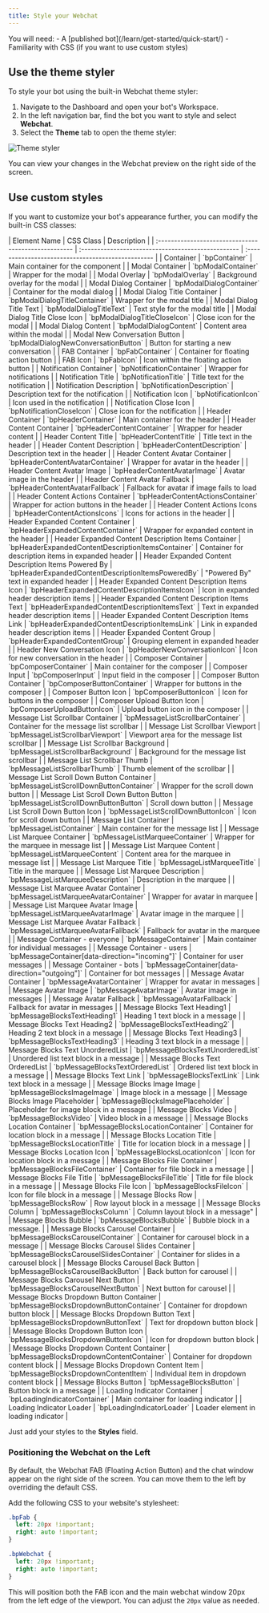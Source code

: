 ```yaml
---
title: Style your Webchat
---
```


<Info>
    You will need:
    - A [published bot](/learn/get-started/quick-start/)
    - Familiarity with CSS (if you want to use custom styles)
</Info>

## Use the theme styler

To style your bot using the built-in Webchat theme styler:

1. Navigate to the Dashboard and open your bot's Workspace.
2. In the left navigation bar, find the bot you want to style and select **Webchat**.
3. Select the **Theme** tab to open the theme styler:

![Theme styler](./assets/theme-styler.png)

You can view your changes in the Webchat preview on the right side of the screen.

## Use custom styles

If you want to customize your bot's appearance further, you can modify the built-in CSS classes:

<Accordion title="CSS Classes" icon="fa-info-circle">
   | Element Name                                         | CSS Class                                          | Description                                        |
   | :--------------------------------------------------- | :------------------------------------------------- | :------------------------------------------------- |
   | Container                                            | `bpContainer`                                      | Main container for the component                   |
   | Modal Container                                      | `bpModalContainer`                                 | Wrapper for the modal                              |
   | Modal Overlay                                        | `bpModalOverlay`                                   | Background overlay for the modal                   |
   | Modal Dialog Container                               | `bpModalDialogContainer`                           | Container for the modal dialog                     |
   | Modal Dialog Title Container                         | `bpModalDialogTitleContainer`                      | Wrapper for the modal title                        |
   | Modal Dialog Title Text                              | `bpModalDialogTitleText`                           | Text style for the modal title                     |
   | Modal Dialog Title Close Icon                        | `bpModalDialogTitleCloseIcon`                      | Close icon for the modal                           |
   | Modal Dialog Content                                 | `bpModalDialogContent`                             | Content area within the modal                      |
   | Modal New Conversation Button                        | `bpModalDialogNewConversationButton`               | Button for starting a new conversation             |
   | FAB Container                                        | `bpFabContainer`                                   | Container for floating action button               |
   | FAB Icon                                             | `bpFabIcon`                                        | Icon within the floating action button             |
   | Notification Container                               | `bpNotificationContainer`                          | Wrapper for notifications                          |
   | Notification Title                                   | `bpNotificationTitle`                              | Title text for the notification                    |
   | Notification Description                             | `bpNotificationDescription`                        | Description text for the notification              |
   | Notification Icon                                    | `bpNotificationIcon`                               | Icon used in the notification                      |
   | Notification Close Icon                              | `bpNotificationCloseIcon`                          | Close icon for the notification                    |
   | Header Container                                     | `bpHeaderContainer`                                | Main container for the header                      |
   | Header Content Container                             | `bpHeaderContentContainer`                         | Wrapper for header content                         |
   | Header Content Title                                 | `bpHeaderContentTitle`                             | Title text in the header                           |
   | Header Content Description                           | `bpHeaderContentDescription`                       | Description text in the header                     |
   | Header Content Avatar Container                      | `bpHeaderContentAvatarContainer`                   | Wrapper for avatar in the header                   |
   | Header Content Avatar Image                          | `bpHeaderContentAvatarImage`                       | Avatar image in the header                         |
   | Header Content Avatar Fallback                       | `bpHeaderContentAvatarFallback`                    | Fallback for avatar if image fails to load         |
   | Header Content Actions Container                     | `bpHeaderContentActionsContainer`                  | Wrapper for action buttons in the header           |
   | Header Content Actions Icons                         | `bpHeaderContentActionsIcons`                      | Icons for actions in the header                    |
   | Header Expanded Content Container                    | `bpHeaderExpandedContentContainer`                 | Wrapper for expanded content in the header         |
   | Header Expanded Content Description Items Container  | `bpHeaderExpandedContentDescriptionItemsContainer` | Container for description items in expanded header |
   | Header Expanded Content Description Items Powered By | `bpHeaderExpandedContentDescriptionItemsPoweredBy` | "Powered By" text in expanded header               |
   | Header Expanded Content Description Items Icon       | `bpHeaderExpandedContentDescriptionItemsIcon`      | Icon in expanded header description items          |
   | Header Expanded Content Description Items Text       | `bpHeaderExpandedContentDescriptionItemsText`      | Text in expanded header description items          |
   | Header Expanded Content Description Items Link       | `bpHeaderExpandedContentDescriptionItemsLink`      | Link in expanded header description items          |
   | Header Expanded Content Group                        | `bpHeaderExpandedContentGroup`                     | Grouping element in expanded header                |
   | Header New Conversation Icon                         | `bpHeaderNewConversationIcon`                      | Icon for new conversation in the header            |
   | Composer Container                                   | `bpComposerContainer`                              | Main container for the composer                    |
   | Composer Input                                       | `bpComposerInput`                                  | Input field in the composer                        |
   | Composer Button Container                            | `bpComposerButtonContainer`                        | Wrapper for buttons in the composer                |
   | Composer Button Icon                                 | `bpComposerButtonIcon`                             | Icon for buttons in the composer                   |
   | Composer Upload Button Icon                          | `bpComposerUploadButtonIcon`                       | Upload button icon in the composer                 |
   | Message List Scrollbar Container                     | `bpMessageListScrollbarContainer`                  | Container for the message list scrollbar           |
   | Message List Scrollbar Viewport                      | `bpMessageListScrollbarViewport`                   | Viewport area for the message list scrollbar       |
   | Message List Scrollbar Background                    | `bpMessageListScrollbarBackground`                 | Background for the message list scrollbar          |
   | Message List Scrollbar Thumb                         | `bpMessageListScrollbarThumb`                      | Thumb element of the scrollbar                     |
   | Message List Scroll Down Button Container            | `bpMessageListScrollDownButtonContainer`           | Wrapper for the scroll down button                 |
   | Message List Scroll Down Button Button               | `bpMessageListScrollDownButtonButton`              | Scroll down button                                 |
   | Message List Scroll Down Button Icon                 | `bpMessageListScrollDownButtonIcon`                | Icon for scroll down button                        |
   | Message List Container                               | `bpMessageListContainer`                           | Main container for the message list                |
   | Message List Marquee Container                       | `bpMessageListMarqueeContainer`                    | Wrapper for the marquee in message list            |
   | Message List Marquee Content                         | `bpMessageListMarqueeContent`                      | Content area for the marquee in message list       |
   | Message List Marquee Title                           | `bpMessageListMarqueeTitle`                        | Title in the marquee                               |
   | Message List Marquee Description                     | `bpMessageListMarqueeDescription`                  | Description in the marquee                         |
   | Message List Marquee Avatar Container                | `bpMessageListMarqueeAvatarContainer`              | Wrapper for avatar in marquee                      |
   | Message List Marquee Avatar Image                    | `bpMessageListMarqueeAvatarImage`                  | Avatar image in the marquee                        |
   | Message List Marquee Avatar Fallback                 | `bpMessageListMarqueeAvatarFallback`               | Fallback for avatar in the marquee                 |
   | Message Container - everyone                         | `bpMessageContainer`                               | Main container for individual messages             |
   | Message Container - users                            | `bpMessageContainer[data-direction="incoming"]`    | Container for user messages                        |
   | Message Container - bots                             | `bpMessageContainer[data-direction="outgoing"]`    | Container for bot messages                         |
   | Message Avatar Container                             | `bpMessageAvatarContainer`                         | Wrapper for avatar in messages                     |
   | Message Avatar Image                                 | `bpMessageAvatarImage`                             | Avatar image in messages                           |
   | Message Avatar Fallback                              | `bpMessageAvatarFallback`                          | Fallback for avatar in messages                    |
   | Message Blocks Text Heading1                         | `bpMessageBlocksTextHeading1`                      | Heading 1 text block in a message                  |
   | Message Blocks Text Heading2                         | `bpMessageBlocksTextHeading2`                      | Heading 2 text block in a message                  |
   | Message Blocks Text Heading3                         | `bpMessageBlocksTextHeading3`                      | Heading 3 text block in a message                  |
   | Message Blocks Text UnorderedList                    | `bpMessageBlocksTextUnorderedList`                 | Unordered list text block in a message             |
   | Message Blocks Text OrderedList                      | `bpMessageBlocksTextOrderedList`                   | Ordered list text block in a message               |
   | Message Blocks Text Link                             | `bpMessageBlocksTextLink`                          | Link text block in a message                       |
   | Message Blocks Image Image                           | `bpMessageBlocksImageImage`                        | Image block in a message                           |
   | Message Blocks Image Placeholder                     | `bpMessageBlocksImagePlaceholder`                  | Placeholder for image block in a message           |
   | Message Blocks Video                                 | `bpMessageBlocksVideo`                             | Video block in a message                           |
   | Message Blocks Location Container                    | `bpMessageBlocksLocationContainer`                 | Container for location block in a message          |
   | Message Blocks Location Title                        | `bpMessageBlocksLocationTitle`                     | Title for location block in a message              |
   | Message Blocks Location Icon                         | `bpMessageBlocksLocationIcon`                      | Icon for location block in a message               |
   | Message Blocks File Container                        | `bpMessageBlocksFileContainer`                     | Container for file block in a message              |
   | Message Blocks File Title                            | `bpMessageBlocksFileTitle`                         | Title for file block in a message                  |
   | Message Blocks File Icon                             | `bpMessageBlocksFileIcon`                          | Icon for file block in a message                   |
   | Message Blocks Row                                   | `bpMessageBlocksRow`                               | Row layout block in a message                      |
   | Message Blocks Column                                | `bpMessageBlocksColumn`                            | Column layout block in a message"                  |
   | Message Blocks Bubble                                | `bpMessageBlocksBubble`                            | Bubble block in a message.                         |
   | Message Blocks Carousel Container                    | `bpMessageBlocksCarouselContainer`                 | Container for carousel block in a message          |
   | Message Blocks Carousel Slides Container             | `bpMessageBlocksCarouselSlidesContainer`           | Container for slides in a carousel block           |
   | Message Blocks Carousel Back Button                  | `bpMessageBlocksCarouselBackButton`                | Back button for carousel                           |
   | Message Blocks Carousel Next Button                  | `bpMessageBlocksCarouselNextButton`                | Next button for carousel                           |
   | Message Blocks Dropdown Button Container             | `bpMessageBlocksDropdownButtonContainer`           | Container for dropdown button block                |
   | Message Blocks Dropdown Button Text                  | `bpMessageBlocksDropdownButtonText`                | Text for dropdown button block                     |
   | Message Blocks Dropdown Button Icon                  | `bpMessageBlocksDropdownButtonIcon`                | Icon for dropdown button block                     |
   | Message Blocks Dropdown Content Container            | `bpMessageBlocksDropdownContentContainer`          | Container for dropdown content block               |
   | Message Blocks Dropdown Content Item                 | `bpMessageBlocksDropdownContentItem`               | Individual item in dropdown content block          |
   | Message Blocks Button                                | `bpMessageBlocksButton`                            | Button block in a message                          |
   | Loading Indicator Container                          | `bpLoadingIndicatorContainer`                      | Main container for loading indicator               |
   | Loading Indicator Loader                             | `bpLoadingIndicatorLoader`                         | Loader element in loading indicator                |
</Accordion>

Just add your styles to the **Styles** field.

### Positioning the Webchat on the Left

By default, the Webchat FAB (Floating Action Button) and the chat window appear on the right side of the screen. You can move them to the left by overriding the default CSS.

Add the following CSS to your website's stylesheet:

```css
.bpFab {
  left: 20px !important;
  right: auto !important;
}

.bpWebchat {
  left: 20px !important;
  right: auto !important;
}
```

This will position both the FAB icon and the main webchat window 20px from the left edge of the viewport. You can adjust the `20px` value as needed.
